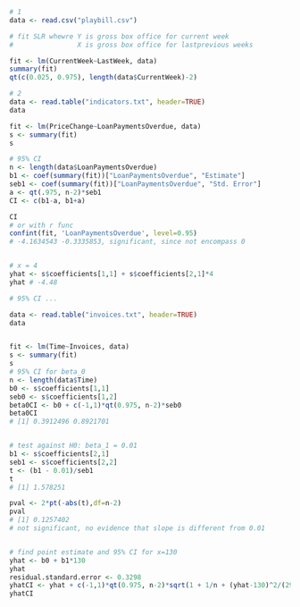 

```r
# 1
data <- read.csv("playbill.csv")

# fit SLR whewre Y is gross box office for current week 
#                X is gross box office for lastprevious weeks

fit <- lm(CurrentWeek~LastWeek, data)
summary(fit)
qt(c(0.025, 0.975), length(data$CurrentWeek)-2)

```





```r
# 2
data <- read.table("indicators.txt", header=TRUE)
data 

fit <- lm(PriceChange~LoanPaymentsOverdue, data)
s <- summary(fit)
s

# 95% CI
n <- length(data$LoanPaymentsOverdue)
b1 <- coef(summary(fit))["LoanPaymentsOverdue", "Estimate"]
seb1 <- coef(summary(fit))["LoanPaymentsOverdue", "Std. Error"]
a <- qt(.975, n-2)*seb1
CI <- c(b1-a, b1+a)

CI 
# or with r func 
confint(fit, 'LoanPaymentsOverdue', level=0.95)
# -4.1634543 -0.3335853, significant, since not encompass 0


# x = 4 
yhat <- s$coefficients[1,1] + s$coefficients[2,1]*4
yhat # -4.48

# 95% CI ...
```




```r
data <- read.table("invoices.txt", header=TRUE)
data 


fit <- lm(Time~Invoices, data)
s <- summary(fit)
s
# 95% CI for beta_0
n <- length(data$Time)
b0 <- s$coefficients[1,1]
seb0 <- s$coefficients[1,2]
beta0CI <- b0 + c(-1,1)*qt(0.975, n-2)*seb0
beta0CI 
# [1] 0.3912496 0.8921701


# test against H0: beta_1 = 0.01
b1 <- s$coefficients[2,1]
seb1 <- s$coefficients[2,2]
t <- (b1 - 0.01)/seb1
t
# [1] 1.578251  

pval <- 2*pt(-abs(t),df=n-2)
pval
# [1] 0.1257402
# not significant, no evidence that slope is different from 0.01


# find point estimate and 95% CI for x=130
yhat <- b0 + b1*130
yhat
residual.standard.error <- 0.3298
yhatCI <- yhat + c(-1,1)*qt(0.975, n-2)*sqrt(1 + 1/n + (yhat-130)^2/(29*5598) )*residual.standard.error
yhatCI
```